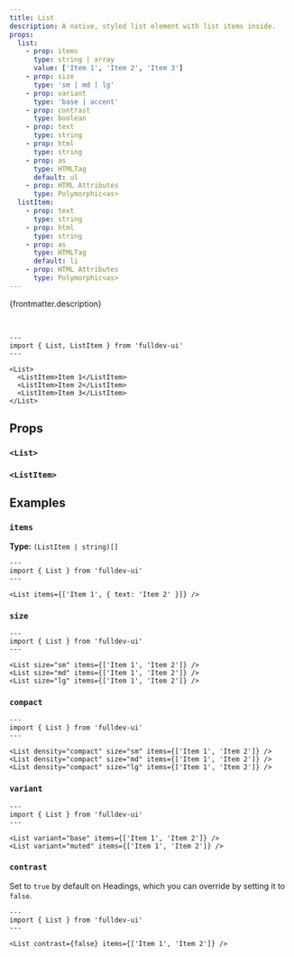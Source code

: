 ```yaml
---
title: List
description: A native, styled list element with list items inside.
props:
  list:
    - prop: items
      type: string | array
      value: ['Item 1', 'Item 2', 'Item 3']
    - prop: size
      type: 'sm | md | lg'
    - prop: variant
      type: 'base | accent'
    - prop: contrast
      type: boolean
    - prop: text
      type: string
    - prop: html
      type: string
    - prop: as
      type: HTMLTag
      default: ul
    - prop: HTML Attributes
      type: Polymorphic<as>
  listItem:
    - prop: text
      type: string
    - prop: html
      type: string
    - prop: as
      type: HTMLTag
      default: li
    - prop: HTML Attributes
      type: Polymorphic<as>
---
```



{frontmatter.description}

<br />

```astro live
---
import { List, ListItem } from 'fulldev-ui'
---

<List>
  <ListItem>Item 1</ListItem>
  <ListItem>Item 2</ListItem>
  <ListItem>Item 3</ListItem>
</List>
```

## Props

### `<List>`

<PropsTable props={frontmatter.props.list} />

### `<ListItem>`

<PropsTable props={frontmatter.props.listItem} />

## Examples

### `items`

**Type:** `(ListItem | string)[]`

```astro live
---
import { List } from 'fulldev-ui'
---

<List items={['Item 1', { text: 'Item 2' }]} />
```

### `size`

<SizeProp />

```astro live
---
import { List } from 'fulldev-ui'
---

<List size="sm" items={['Item 1', 'Item 2']} />
<List size="md" items={['Item 1', 'Item 2']} />
<List size="lg" items={['Item 1', 'Item 2']} />
```

### `compact`

<CompactProp />

```astro live
---
import { List } from 'fulldev-ui'
---

<List density="compact" size="sm" items={['Item 1', 'Item 2']} />
<List density="compact" size="md" items={['Item 1', 'Item 2']} />
<List density="compact" size="lg" items={['Item 1', 'Item 2']} />
```

### `variant`

<VariantProp />

```astro live
---
import { List } from 'fulldev-ui'
---

<List variant="base" items={['Item 1', 'Item 2']} />
<List variant="muted" items={['Item 1', 'Item 2']} />
```

### `contrast`

Set to `true` by default on Headings, which you can override by setting it to `false`.

```astro live
---
import { List } from 'fulldev-ui'
---

<List contrast={false} items={['Item 1', 'Item 2']} />
```
